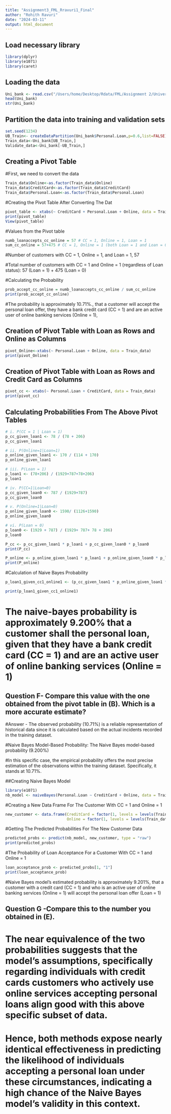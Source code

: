 ```yaml
---
title: "Assignment3_FML_Rravuri1_Final"
author: "Rohith Ravuri"
date: "2024-03-11"
output: html_document
---
```

## Load necessary library

```r
library(dplyr)
library(e1071) 
library(caret)
```
## Loading the data
```r
Uni_bank <- read.csv("/Users/home/Desktop/Rdata/FML/Assignment 2/UniversalBank.csv")
head(Uni_bank)
str(Uni_bank)
```
## Partition the data into training and validation sets
```r
set.seed(1234)
UB_Train<- createDataPartition(Uni_bank$Personal.Loan,p=0.6,list=FALSE)
Train_data<-Uni_bank[UB_Train,]
Validate_data<-Uni_bank[-UB_Train,]
```
## Creating a Pivot Table
#First, we need to convert the data
```r
Train_data$Online<-as.factor(Train_data$Online)
Train_data$CreditCard<-as.factor(Train_data$CreditCard)
Train_data$Personal.Loan<-as.factor(Train_data$Personal.Loan)
```
#Creating the Pivot Table After Converting The Dat
```r
pivot_table <- xtabs(~ CreditCard + Personal.Loan + Online, data = Train_data)
print(pivot_table)
View(pivot_table)
```
#Values from the Pivot table
```r
numb_loanaccepts_cc_online = 57 # CC = 1, Online = 1, Loan = 1
sum_cc_online = 57+475 # CC = 1, Online = 1 (both Loan = 1 and Loan = 0)
```
#Number of customers with CC = 1, Online = 1, and Loan = 1, 57

#Total number of customers with CC = 1 and Online = 1 (regardless of Loan status): 57 (Loan = 1) + 475 (Loan = 0)

#Calculating the Probability
```r
prob_accept_cc_online = numb_loanaccepts_cc_online / sum_cc_online
print(prob_accept_cc_online)
```
#The probability is approximately 10.71%., that a customer will accept the personal loan offer, they have a bank credit card (CC = 1) and are an active user of online banking services (Online = 1), 

## Creation of Pivot Table with Loan as Rows and Online as Columns
```r
pivot_Online<-xtabs(~ Personal.Loan + Online, data = Train_data)
print(pivot_Online)
```
## Creation of Pivot Table with Loan as Rows and Credit Card as Columns
```r
pivot_cc <- xtabs(~ Personal.Loan + CreditCard, data = Train_data)
print(pivot_cc)
```
## Calculating Probabilities From The Above Pivot Tables
```r
# i. P(CC = 1 | Loan = 1)
p_cc_given_loan1 <- 78 / (78 + 206)
p_cc_given_loan1
```

```r
# ii. P(Online=1|Loan=1)
p_online_given_loan1 <- 170 / (114 + 170)
p_online_given_loan1
```

```r
# iii. P(Loan = 1)
p_loan1 <- (78+206) / (1929+787+78+206)
p_loan1
```

```r
# iv. P(CC=1|Loan=0)
p_cc_given_loan0 <- 787 / (1929+787)
p_cc_given_loan0
```

```r
# v. P(Online=1|Loan=0)
p_online_given_loan0 <- 1590/ (1126+1590)
p_online_given_loan0
```

```r
# vi. P(Loan = 0)
p_loan0 <- (1929 + 787) / (1929+ 787+ 78 + 206)
p_loan0
```

```r
P_cc <- p_cc_given_loan1 * p_loan1 + p_cc_given_loan0 * p_loan0
print(P_cc)
```

```r
P_online <- p_online_given_loan1 * p_loan1 + p_online_given_loan0 * p_loan0
print(P_online)
```

#Calculation of Naive Bayes Probability

```r
p_loan1_given_cc1_online1 <- (p_cc_given_loan1 * p_online_given_loan1 * p_loan1) / (P_cc * P_online)

print(p_loan1_given_cc1_online1)
```
# The naive-bayes probability is approximately 9.200% that a customer shall the personal loan, given that they have a bank credit card (CC = 1) and are an active user of online banking services (Online = 1)

## Question F- Compare this value with the one obtained from the pivot table in (B). Which is a more accurate estimate?

#Answer - The observed probability (10.71%) is a reliable representation of historical data since it is calculated based on the actual incidents recorded in the training dataset.

#Naive Bayes Model-Based Probability: The Naive Bayes model-based probability (9.200%)

#In this specific case, the empirical probability offers the most precise estimation of the observations within the training dataset. Specifically, it stands at 10.71%.

##Creating Naive Bayes Model
```r
library(e1071)
nb_model <- naiveBayes(Personal.Loan ~ CreditCard + Online, data = Train_data)
```
#Creating a New Data Frame For The Customer With CC = 1 and Online = 1
```r
new_customer <- data.frame(CreditCard = factor(1, levels = levels(Train_data$CreditCard)),
                           Online = factor(1, levels = levels(Train_data$Online)))
```
#Getting The Predicted Probabilities For The New Customer Data
```r
predicted_probs <- predict(nb_model, new_customer, type = "raw")
print(predicted_probs)
```
#The Probability of Loan Acceptance For a Customer With CC = 1 and Online = 1
```r
loan_acceptance_prob <- predicted_probs[1, "1"]
print(loan_acceptance_prob)
```
#Naive Bayes model’s estimated probability is approximately 9.201%, that a customer with a credit card (CC = 1) and who is an active user of online banking services (Online = 1) will accept the personal loan offer (Loan = 1) 

## Question G -Compare this to the number you obtained in (E).
# The near equivalence of the two probabilities suggests that the model's assumptions, specifically regarding individuals with credit cards customers who actively use online services accepting personal loans align good with this above specific subset of data. 
# Hence, both methods expose nearly identical effectiveness in predicting the likelihood of individuals accepting a personal loan under these circumstances, indicating a high chance of the Naive Bayes model's validity in this context.

